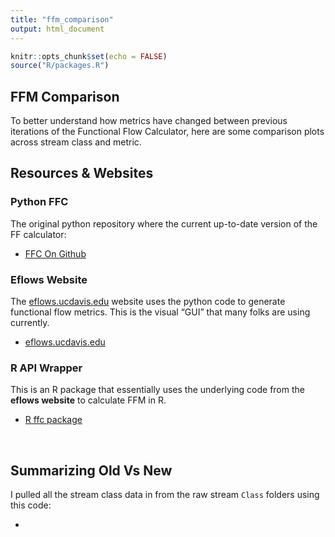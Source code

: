 ```yaml
---
title: "ffm_comparison"
output: html_document
---
```


```r
knitr::opts_chunk$set(echo = FALSE)
source("R/packages.R")
```

## FFM Comparison

To better understand how metrics have changed between previous iterations of the Functional Flow Calculator, here are some comparison plots across stream class and metric. 

## Resources & Websites {.tabset .tabset-fade .tabset-pills}

### Python FFC

The original python repository where the current up-to-date version of the FF calculator:

 - [FFC On Github](https://github.com/leogoesger/func-flow)
 
### Eflows Website

The [eflows.ucdavis.edu](https://eflows.ucdavis.edu) website uses the python code to generate functional flow metrics. This is the visual "GUI" that many folks are using currently.

 - [eflows.ucdavis.edu](https://eflows.ucdavis.edu)

### R API Wrapper

This is an R package that essentially uses the underlying code from the **eflows website** to calculate FFM in R.

 - [R ffc package](https://github.com/ceff-tech/ffc_api_client)

<br>

## Summarizing Old Vs New {-}

I pulled all the stream class data in from the raw stream `Class` folders using this code:

 - 

